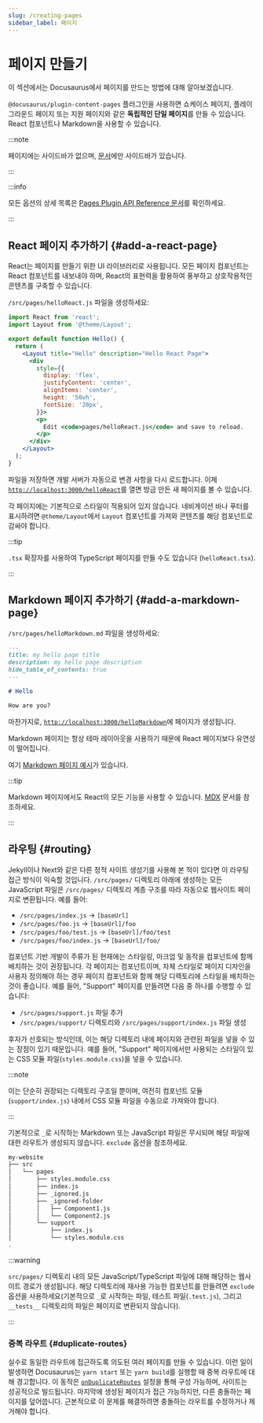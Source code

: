 ```yaml
---
slug: /creating-pages
sidebar_label: 페이지
---
```


# 페이지 만들기

이 섹션에서는 Docusaurus에서 페이지를 만드는 방법에 대해 알아보겠습니다.

`@docusaurus/plugin-content-pages` 플러그인을 사용하면 쇼케이스 페이지, 플레이그라운드 페이지 또는 지원 페이지와 같은 **독립적인 단일 페이지**를 만들 수 있습니다. React 컴포넌트나 Markdown을 사용할 수 있습니다.

:::note

페이지에는 사이드바가 없으며, [문서](./docs/docs-introduction.mdx)에만 사이드바가 있습니다.

:::

:::info

모든 옵션의 상세 목록은 [Pages Plugin API Reference 문서](./../api/plugins/plugin-content-pages.mdx)를 확인하세요.

:::

## React 페이지 추가하기 {#add-a-react-page}

React는 페이지를 만들기 위한 UI 라이브러리로 사용됩니다. 모든 페이지 컴포넌트는 React 컴포넌트를 내보내야 하며, React의 표현력을 활용하여 풍부하고 상호작용적인 콘텐츠를 구축할 수 있습니다.

`/src/pages/helloReact.js` 파일을 생성하세요:

```jsx title="/src/pages/helloReact.js"
import React from 'react';
import Layout from '@theme/Layout';

export default function Hello() {
  return (
    <Layout title="Hello" description="Hello React Page">
      <div
        style={{
          display: 'flex',
          justifyContent: 'center',
          alignItems: 'center',
          height: '50vh',
          fontSize: '20px',
        }}>
        <p>
          Edit <code>pages/helloReact.js</code> and save to reload.
        </p>
      </div>
    </Layout>
  );
}
```

파일을 저장하면 개발 서버가 자동으로 변경 사항을 다시 로드합니다. 이제 [`http://localhost:3000/helloReact`](http://localhost:3000/helloReact)를 열면 방금 만든 새 페이지를 볼 수 있습니다.

각 페이지에는 기본적으로 스타일이 적용되어 있지 않습니다. 네비게이션 바나 푸터를 표시하려면 `@theme/Layout`에서 `Layout` 컴포넌트를 가져와 콘텐츠를 해당 컴포넌트로 감싸야 합니다.

:::tip

`.tsx` 확장자를 사용하여 TypeScript 페이지를 만들 수도 있습니다 (`helloReact.tsx`).

:::

## Markdown 페이지 추가하기 {#add-a-markdown-page}

`/src/pages/helloMarkdown.md` 파일을 생성하세요:

```md title="/src/pages/helloMarkdown.md"
---
title: my hello page title
description: my hello page description
hide_table_of_contents: true
---

# Hello

How are you?
```

마찬가지로, [`http://localhost:3000/helloMarkdown`](http://localhost:3000/helloMarkdown)에 페이지가 생성됩니다.

Markdown 페이지는 항상 테마 레이아웃을 사용하기 때문에 React 페이지보다 유연성이 떨어집니다.

여기 [Markdown 페이지 예시](/examples/markdownPageExample)가 있습니다.

:::tip

Markdown 페이지에서도 React의 모든 기능을 사용할 수 있습니다. [MDX](https://mdxjs.com/) 문서를 참조하세요.

:::

## 라우팅 {#routing}

Jekyll이나 Next와 같은 다른 정적 사이트 생성기를 사용해 본 적이 있다면 이 라우팅 접근 방식이 익숙할 것입니다. `/src/pages/` 디렉토리 아래에 생성하는 모든 JavaScript 파일은 `/src/pages/` 디렉토리 계층 구조를 따라 자동으로 웹사이트 페이지로 변환됩니다. 예를 들어:

- `/src/pages/index.js` → `[baseUrl]`
- `/src/pages/foo.js` → `[baseUrl]/foo`
- `/src/pages/foo/test.js` → `[baseUrl]/foo/test`
- `/src/pages/foo/index.js` → `[baseUrl]/foo/`

컴포넌트 기반 개발이 주류가 된 현재에는 스타일링, 마크업 및 동작을 컴포넌트에 함께 배치하는 것이 권장됩니다. 각 페이지는 컴포넌트이며, 자체 스타일로 페이지 디자인을 사용자 정의해야 하는 경우 페이지 컴포넌트와 함께 해당 디렉토리에 스타일을 배치하는 것이 좋습니다. 예를 들어, "Support" 페이지를 만들려면 다음 중 하나를 수행할 수 있습니다:

- `/src/pages/support.js` 파일 추가
- `/src/pages/support/` 디렉토리와 `/src/pages/support/index.js` 파일 생성

후자가 선호되는 방식인데, 이는 해당 디렉토리 내에 페이지와 관련된 파일을 넣을 수 있는 장점이 있기 때문입니다. 예를 들어, "Support" 페이지에서만 사용되는 스타일이 있는 CSS 모듈 파일(`styles.module.css`)을 넣을 수 있습니다.

:::note

이는 단순히 권장되는 디렉토리 구조일 뿐이며, 여전히 컴포넌트 모듈(`support/index.js`) 내에서 CSS 모듈 파일을 수동으로 가져와야 합니다.

:::

기본적으로 `_`로 시작하는 Markdown 또는 JavaScript 파일은 무시되며 해당 파일에 대한 라우트가 생성되지 않습니다. `exclude` 옵션을 참조하세요.

```bash
my-website
├── src
│   └── pages
│       ├── styles.module.css
│       ├── index.js
│       ├── _ignored.js
│       ├── _ignored-folder
│       │   ├── Component1.js
│       │   └── Component2.js
│       └── support
│           ├── index.js
│           └── styles.module.css
.
```

:::warning

`src/pages/` 디렉토리 내의 모든 JavaScript/TypeScript 파일에 대해 해당하는 웹사이트 경로가 생성됩니다. 해당 디렉토리에 재사용 가능한 컴포넌트를 만들려면 `exclude` 옵션을 사용하세요(기본적으로 `_`로 시작하는 파일, 테스트 파일(`.test.js`), 그리고 `__tests__` 디렉토리의 파일은 페이지로 변환되지 않습니다).

:::

### 중복 라우트 {#duplicate-routes}

실수로 동일한 라우트에 접근하도록 의도된 여러 페이지를 만들 수 있습니다. 이런 일이 발생하면 Docusaurus는 `yarn start` 또는 `yarn build`를 실행할 때 중복 라우트에 대해 경고합니다. 이 동작은 [`onDuplicateRoutes`](../api/docusaurus.config.js.mdx#onDuplicateRoutes) 설정을 통해 구성 가능하며, 사이트는 성공적으로 빌드됩니다. 마지막에 생성된 페이지가 접근 가능하지만, 다른 충돌하는 페이지를 덮어씁니다. 근본적으로 이 문제를 해결하려면 충돌하는 라우트를 수정하거나 제거해야 합니다.
